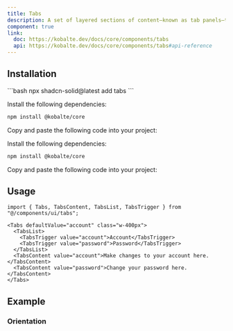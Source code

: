 ```yaml
---
title: Tabs
description: A set of layered sections of content—known as tab panels—that are displayed one at a time.
component: true
link:
  doc: https://kobalte.dev/docs/core/components/tabs
  api: https://kobalte.dev/docs/core/components/tabs#api-reference
---
```



<ComponentPreview name="tabs-demo" code={DemoCode} client:only="solid-js" />

## Installation

<ComponentInstallation client:only="solid-js">

<Fragment slot="cli">
```bash
npx shadcn-solid@latest add tabs
```
</Fragment>

<Step slot="tw">

<StepItem>Install the following dependencies:</StepItem>
```bash
npm install @kobalte/core
```

<StepItem>Copy and paste the following code into your project:</StepItem>
<RawCode code={TwRawCode} client:only="solid-js" />

</Step>

<Step slot="uno">

<StepItem>Install the following dependencies:</StepItem>
```bash
npm install @kobalte/core
```

<StepItem>Copy and paste the following code into your project:</StepItem>
<RawCode code={UnoRawCode} client:only="solid-js" />

</Step>

</ComponentInstallation>

## Usage

```tsx
import { Tabs, TabsContent, TabsList, TabsTrigger } from "@/components/ui/tabs";
```

```tsx
<Tabs defaultValue="account" class="w-400px">
  <TabsList>
    <TabsTrigger value="account">Account</TabsTrigger>
    <TabsTrigger value="password">Password</TabsTrigger>
  </TabsList>
  <TabsContent value="account">Make changes to your account here.</TabsContent>
  <TabsContent value="password">Change your password here.</TabsContent>
</Tabs>
```

## Example

### Orientation

<ComponentPreview name="tabs-orientation-demo" code={DemoCode2} client:only="solid-js" />